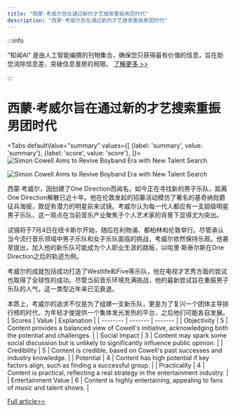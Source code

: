 ```yaml
---
title: "西蒙·考威尔旨在通过新的才艺搜索重振男团时代"
description: "西蒙·考威尔旨在通过新的才艺搜索重振男团时代"
---
```



:::info

“知闻AI“ 是由人工智能编撰的刊物集合，确保您只获得最有价值的信息，旨在助您消除信息差，突破信息茧房的局限。  [了解更多 >>](/)

:::

# 西蒙·考威尔旨在通过新的才艺搜索重振男团时代


<Tabs
	defaultValue="summary"
	values={[
	{label: 'summary', value: 'summary'},
	{label: 'score', value: 'score'},
]}>
<TabItem value="summary">
<img
  src="https://image.informedainews.com/2024/06/Ent-GfL-1717551847-0.jpg"
  alt="Simon Cowell Aims to Revive Boyband Era with New Talent Search"
/>

<img
  src="https://image.informedainews.com/2024/06/Ent-20N-1717551847-1.jpg"
  alt="Simon Cowell Aims to Revive Boyband Era with New Talent Search"
/>



西蒙·考威尔，因创建了One Direction而闻名，如今正在寻找新的男子乐队，距离One Direction解散已近十年。他在伦敦发起的招募活动模仿了著名的基奇纳勋爵征兵海报，敦促有潜力的明星前来试镜。考威尔认为每一代人都应有一支超级明星男子乐队，这一观点在当前音乐产业聚焦于个人艺术家的背景下显得尤为突出。

试镜将于7月4日在纽卡斯尔开始，随后在利物浦、都柏林和伦敦举行。尽管承认当今流行音乐领域中男子乐队和女子乐队面临的挑战，考威尔依然保持乐观。他甚至提出，加入他的新乐队可能成为个人职业生涯的跳板，以哈里·斯泰尔斯在One Direction之后的轨迹为例。

考威尔的成就包括成功打造了Westlife和Five等乐队，他在电视才艺秀方面的尝试也取得了全球性的成功。尽管当前音乐环境充满挑战，他的最新尝试旨在重振男子乐队的人气，这一类型近年来已见衰退。

本质上，考威尔的追求不仅是为了组建一支新乐队，更是为了复兴一个团体主导排行榜的时代，为年轻才俊提供一个集体发光发热的平台，之后他们可能各自发展。
</TabItem>
<TabItem value="score">
	| Scores     | Value   | Explanation |
	| -------- | ------- | ------- |
	| Objectivity  | 5    | Content provides a balanced view of Cowell's initiative, acknowledging both the potential and challenges.    |
	| Social Impact | 3     | Content may spark some social discussion but is unlikely to significantly influence public opinion.    |
	| Credibility    | 5    | Content is credible, based on Cowell's past successes and industry knowledge.    |
	| Potential    | 4    | Content has high potential if key factors align, such as finding a successful group.    |
	| Practicality    | 4    | Content is practical, reflecting a real strategy in the entertainment industry.    |
	| Entertainment Value    | 6    | Content is highly entertaining, appealing to fans of music and talent shows.    |
</TabItem>
</Tabs>

[Full article>>](https://www.theguardian.com/music/article/2024/jun/04/simon-cowell-launches-search-for-new-boyband-by-highlighting-potential-solo-career)
